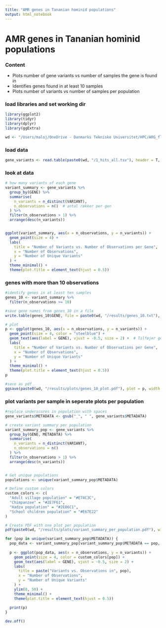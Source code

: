 ```yaml
---
title: "AMR genes in Tananian hominid populations"
output: html_notebook
---
```

# AMR genes in Tananian hominid populations

### Content

-   Plots number of gene variants vs number of samples the gene is found in
-   Identifies genes found in at least 10 samples
-   Plots number of variants vs number of samples per population

### load libraries and set working dir

```r
library(ggplot2)
library(tidyr)
library(dplyr)
library(ggExtra)

wd <- "/Users/maloj/OneDrive - Danmarks Tekniske Universitet/HPC/ARG_flankophile"
```

### load data

```r
gene_variants <- read.table(paste0(wd, "/1_hits_all.tsv"), header = T, sep = "\t")
```

### look at data
```r

# how many variants of each gene
variant_summary <- gene_variants %>%
  group_by(GENE) %>%
  summarise(
    n_variants = n_distinct(VARIANT),
    n_observations = n()  # antal rækker per gen
  ) %>%
  filter(n_observations > 1) %>%  
  arrange(desc(n_variants))


ggplot(variant_summary, aes(x = n_observations, y = n_variants)) +
  geom_point(size = 4) +
  labs(
    title = "Number of Variants vs. Number of Observations per Gene",
    x = "Number of Observations",
    y = "Number of Unique Variants"
  ) +
  theme_minimal() +
  theme(plot.title = element_text(hjust = 0.5))


```
### genes with more than 10 observations
```r
#identify genes in at least ten samples
genes_10 <- variant_summary %>%
  filter(n_observations >= 10)

#save gene names from genes_10 in a file
write.table(genes_10$GENE, file = paste0(wd, "/results/genes_10.txt"), row.names = FALSE, col.names = FALSE, quote = FALSE)

# plot
p <- ggplot(genes_10, aes(x = n_observations, y = n_variants)) +
  geom_point(size = 4, color = "steelblue") +
  geom_text(aes(label = GENE), vjust = -0.5, size = 2) +  # Tilføjer gen-navne som labels
  labs(
    title = "Number of Variants vs. Number of Observations per Gene",
    x = "Number of Observations",
    y = "Number of Unique Variants"
  ) +
  theme_minimal() +
  theme(plot.title = element_text(hjust = 0.5))
p

#save as pdf
ggsave(paste0(wd, "/results/plots/genes_10_plot.pdf"), plot = p, width = 8, height = 6)
```
### plot variants per sample in seperate plots per population
```r

#replace underscores in population with spaces
gene_variants$METADATA <- gsub("_", " ", gene_variants$METADATA)

# create variant summary per population
variant_summary_pop <- gene_variants %>%
  group_by(GENE, METADATA) %>%
  summarise(
    n_variants = n_distinct(VARIANT),
    n_observations = n()
  ) %>%
  filter(n_observations > 1) %>%
  arrange(desc(n_variants))


# Get unique populations
populations <- unique(variant_summary_pop$METADATA)

# Define custom colors
custom_colors <- c(
  "Adult village population" = "#E74C3C",
  "Chimpanzee" = "#2E7F61",
  "Hadza population" = "#2E86C1",
  "School children population" = "#E67E22"
)

# Create PDF with one plot per population
pdf(paste0(wd, "/results/plots/variant_summary_per_population.pdf"), width=7, height=5)

for (pop in unique(variant_summary_pop$METADATA)) {
  pop_data <- variant_summary_pop[variant_summary_pop$METADATA == pop, ]
  
  p <- ggplot(pop_data, aes(x = n_observations, y = n_variants)) +
    geom_point(size = 4, color = custom_colors[pop]) +
    geom_text(aes(label = GENE), vjust = -0.5, size = 2) +
    labs(
      title = paste("Variants vs. Observations in", pop),
      x = "Number of Observations",
      y = "Number of Unique Variants"
    ) +
    ylim(0, 50) +
    theme_minimal() +
    theme(plot.title = element_text(hjust = 0.5))
  
  print(p)
}

dev.off()




```
